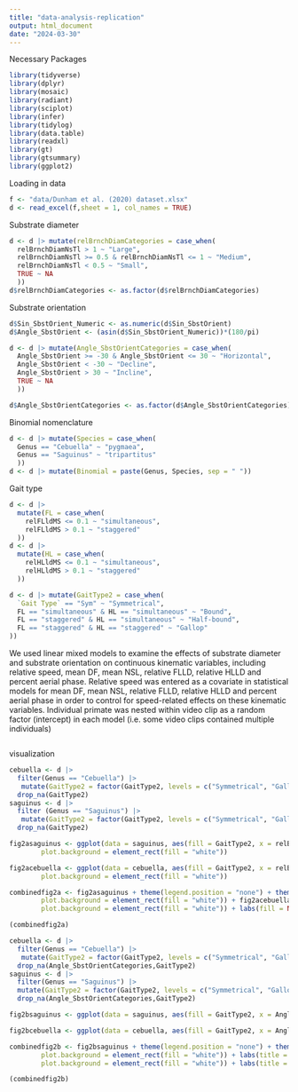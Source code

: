 ```yaml
---
title: "data-analysis-replication"
output: html_document
date: "2024-03-30"
---
```


Necessary Packages
```r
library(tidyverse)
library(dplyr)
library(mosaic)
library(radiant)
library(sciplot)
library(infer)
library(tidylog)
library(data.table)
library(readxl)
library(gt)
library(gtsummary)
library(ggplot2)
```

Loading in data
```r
f <- "data/Dunham et al. (2020) dataset.xlsx"
d <- read_excel(f,sheet = 1, col_names = TRUE)
```

Substrate diameter 
```r
d <- d |> mutate(relBrnchDiamCategories = case_when(
  relBrnchDiamNsTl > 1 ~ "Large",
  relBrnchDiamNsTl >= 0.5 & relBrnchDiamNsTl <= 1 ~ "Medium",
  relBrnchDiamNsTl < 0.5 ~ "Small",
  TRUE ~ NA
  ))
d$relBrnchDiamCategories <- as.factor(d$relBrnchDiamCategories)
```


Substrate orientation
```r
d$Sin_SbstOrient_Numeric <- as.numeric(d$Sin_SbstOrient)
d$Angle_SbstOrient <- (asin(d$Sin_SbstOrient_Numeric))*(180/pi)

d <- d |> mutate(Angle_SbstOrientCategories = case_when(
  Angle_SbstOrient >= -30 & Angle_SbstOrient <= 30 ~ "Horizontal",
  Angle_SbstOrient < -30 ~ "Decline",
  Angle_SbstOrient > 30 ~ "Incline",
  TRUE ~ NA
  ))

d$Angle_SbstOrientCategories <- as.factor(d$Angle_SbstOrientCategories)
```

Binomial nomenclature
```r
d <- d |> mutate(Species = case_when(
  Genus == "Cebuella" ~ "pygmaea",
  Genus == "Saguinus" ~ "tripartitus"
  ))
d <- d |> mutate(Binomial = paste(Genus, Species, sep = " "))
```

Gait type
```r
d <- d |>
  mutate(FL = case_when(
    relFLldMS <= 0.1 ~ "simultaneous",
    relFLldMS > 0.1 ~ "staggered"
  ))
d <- d |>
  mutate(HL = case_when(
    relHLldMS <= 0.1 ~ "simultaneous",
    relHLldMS > 0.1 ~ "staggered"
  ))

d <- d |> mutate(GaitType2 = case_when(
  `Gait Type` == "Sym" ~ "Symmetrical",
  FL == "simultaneous" & HL == "simultaneous" ~ "Bound",
  FL == "staggered" & HL == "simultaneous" ~ "Half-bound",
  FL == "staggered" & HL == "staggered" ~ "Gallop"
))

```




We used linear mixed models to examine the effects of substrate
diameter and substrate orientation on continuous kinematic
variables, including relative speed, mean DF, mean NSL, relative
FLLD, relative HLLD and percent aerial phase. Relative speed was
entered as a covariate in statistical models for mean DF, mean NSL,
relative FLLD, relative HLLD and percent aerial phase in order to
control for speed-related effects on these kinematic variables.
Individual primate was nested within video clip as a random factor
(intercept) in each model (i.e. some video clips contained multiple
individuals)
```r


```


visualization
```r
cebuella <- d |>
  filter(Genus == "Cebuella") |>
   mutate(GaitType2 = factor(GaitType2, levels = c("Symmetrical", "Gallop", "Half-bound", "Bound"))) |>
  drop_na(GaitType2)
saguinus <- d |> 
  filter (Genus == "Saguinus") |>
   mutate(GaitType2 = factor(GaitType2, levels = c("Symmetrical", "Gallop", "Half-bound", "Bound"))) |>
  drop_na(GaitType2)

fig2asaguinus <- ggplot(data = saguinus, aes(fill = GaitType2, x = relBrnchDiamCategories, y = (..count../108*100))) + geom_bar(color = "black", position = "dodge", width = 0.7) + scale_y_continuous(name = "Count", limits = c(0, 100), breaks = seq(0, 100, by = 25)) + scale_fill_manual(values = c("Symmetrical" = "grey90", "Gallop" = "grey65", "Half-bound" = "grey40", "Bound" = "grey15")) + labs(title = "*Saguinus tripartitus*") + theme(panel.background = element_rect(fill = "white"),  # Set panel background color to white
        plot.background = element_rect(fill = "white"))
```
```r
fig2acebuella <- ggplot(data = cebuella, aes(fill = GaitType2, x = relBrnchDiamCategories, y = (..count../101*100))) + geom_bar(color = "black", position = "dodge",  width = 0.7) + scale_y_continuous(name = "Count", limits = c(0, 100), breaks = seq(0, 100, by = 25)) + scale_fill_manual(values = c("Symmetrical" = "grey90", "Gallop" = "grey65", "Half-bound" = "grey40", "Bound" = "grey15")) + labs(title = "*Cebuella pygmaea*") + theme(panel.background = element_rect(fill = "white"),  # Set panel background color to white
        plot.background = element_rect(fill = "white"))
```

```r
combinedfig2a <- fig2asaguinus + theme(legend.position = "none") + theme(panel.background = element_rect(fill = "white"),  # Set panel background color to white
        plot.background = element_rect(fill = "white")) + fig2acebuella + theme(legend.position = "top", legend.justification = "right", strip.placement = "outside") + theme(panel.background = element_rect(fill = "white"),  # Set panel background color to white
        plot.background = element_rect(fill = "white")) + labs(fill = NULL)

(combinedfig2a)
```



```r
cebuella <- d |>
  filter(Genus == "Cebuella") |>
   mutate(GaitType2 = factor(GaitType2, levels = c("Symmetrical", "Gallop", "Half-bound", "Bound"))) |>
  drop_na(Angle_SbstOrientCategories,GaitType2)
saguinus <- d |> 
  filter(Genus == "Saguinus") |>
  mutate(GaitType2 = factor(GaitType2, levels = c("Symmetrical", "Gallop", "Half-bound", "Bound"))) |>
  drop_na(Angle_SbstOrientCategories,GaitType2)

fig2bsaguinus <- ggplot(data = saguinus, aes(fill = GaitType2, x = Angle_SbstOrientCategories, y = (..count../101*100))) + geom_bar(color = "black", position = "dodge",  width = 0.7) + scale_y_continuous(name = "Count", limits = c(0, 100), breaks = seq(0, 100, by = 25)) + scale_fill_manual(values = c("Symmetrical" = "grey90", "Gallop" = "grey65", "Half-bound" = "grey40", "Bound" = "grey15")) + labs(title = "*Cebuella pygmaea*")
```

```r
fig2bcebuella <- ggplot(data = cebuella, aes(fill = GaitType2, x = Angle_SbstOrientCategories, y = (..count../101*100))) + geom_bar(color = "black", position = "dodge",  width = 0.7) + scale_y_continuous(name = "Count", limits = c(0, 100), breaks = seq(0, 100, by = 25)) + scale_fill_manual(values = c("Symmetrical" = "grey90", "Gallop" = "grey65", "Half-bound" = "grey40", "Bound" = "grey15")) + labs(title = "*Cebuella pygmaea*")
```

```r
combinedfig2b <- fig2bsaguinus + theme(legend.position = "none") + theme(panel.background = element_rect(fill = "white"),  # Set panel background color to white
        plot.background = element_rect(fill = "white")) + labs(title = "Saguinus tripartitus", xlab = NULL, ylab = "%") + fig2bcebuella + theme(legend.position = "top", legend.justification = "right", strip.placement = "outside") + theme(panel.background = element_rect(fill = "white"),  # Set panel background color to white 
        plot.background = element_rect(fill = "white")) + labs(title = "Cebuella pygmaea", fill = NULL, xlab = NULL, ylab = "%")

(combinedfig2b)
```



```r

```

